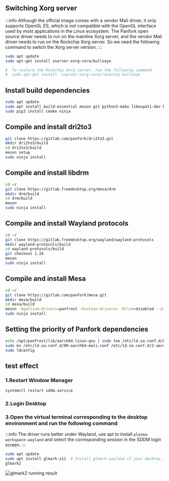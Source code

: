 ## Switching Xorg server

:::info
Although the official image comes with a vendor Mali driver, it only supports OpenGL ES, which is not compatible with the OpenGL interface used by most applications in the Linux ecosystem.
The Panfork open source driver needs to run on the mainline Xorg server, and the vendor Mali driver needs to run on the Rockchip Xorg server.
So we need the following command to switch the Xorg server version.
:::

```bash
sudo apt update
sudo apt-get install xserver-xorg-core/bullseye

#  To restore the Rockchip Xorg server, run the following command
#  sudo apt-get install  xserver-xorg-core/rockchip-bullseye
```

## Install build dependencies

```bash
sudo apt update
sudo apt install build-essential meson git python3-mako libexpat1-dev bison flex libwayland-egl-backend-dev libxext-dev libxfixes-dev libxcb-glx0-dev libxcb-shm0-dev libxcb-dri2-0-dev libxcb-dri3-dev libxcb-present-dev libxshmfence-dev libxxf86vm-dev libxrandr-dev zlib1g-dev pkg-config libwayland-* libdrm*
sudo pip3 install cmake ninja
```

## Compile and install dri2to3

```bash
git clone https://gitlab.com/panfork/dri2to3.git
mkdir dri2to3/build
cd dri2to3/build
meson setup
sudo ninja install
```

## Compile and install libdrm

```bash
cd ~/
git clone https://gitlab.freedesktop.org/mesa/drm
mkdir drm/build
cd drm/build
meson
sudo ninja install
```

## Compile and install Wayland protocols

```bash
cd ~/
git clone https://gitlab.freedesktop.org/wayland/wayland-protocols
mkdir wayland-protocols/build
cd wayland-protocols/build
git checkout 1.24
meson
sudo ninja install
```

## Compile and install Mesa

```bash
cd ~/
git clone https://gitlab.com/panfork/mesa.git
mkdir mesa/build
cd mesa/build
meson -Dgallium-drivers=panfrost -Dvulkan-drivers= -Dllvm=disabled --prefix=/opt/panfrost
sudo ninja install
```

## Setting the priority of Panfork dependencies

```bash
echo /opt/panfrost/lib/aarch64-linux-gnu | sudo tee /etc/ld.so.conf.d/0-panfrost.conf
sudo mv /etc/ld.so.conf.d/00-aarch64-mali.conf /etc/ld.so.conf.d/2-aarch64-mali.conf
sudo ldconfig
```

## test effect

### 1.Restart Window Manager

```bash
systemctl restart sddm.service
```

### 2.Login Desktop

### 3.Open the virtual terminal corresponding to the desktop environment and run the following command

:::info
The driver runs better under Wayland, use apt to install `plasma-workspace-wayland` and select the corresponding session in the SDDM login screen.
:::

```bash
sudo apt update
sudo apt install glmark-x11  # Install glmark-wayland if your desktop is running in a Wayland environment.
glmark2
```

![glmark2 running result](/img/general-tutorial/panfork/panfork.webp)
